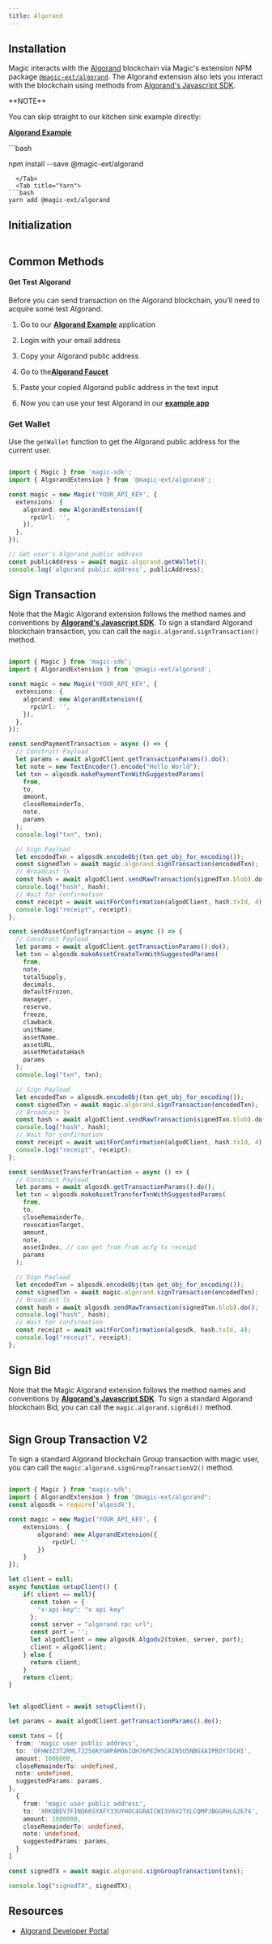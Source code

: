 ---
title: Algorand
---


## Installation

Magic interacts with the [Algorand](https://www.algorand.com/) blockchain via Magic's extension NPM package [`@magic-ext/algorand`](https://www.npmjs.com/package/@magic-ext/algorand). The Algorand extension also lets you interact with the blockchain using methods from [Algorand's Javascript SDK](https://github.com/algorand/js-algorand-sdk).

<Info>
**NOTE**

You can skip straight to our kitchen sink example directly:

 [**Algorand Example**](https://codesandbox.io/s/github/magiclabs/example-algorand)

</Info>

<Tabs>
  <Tab title="NPM">
```bash

npm install --save @magic-ext/algorand
```
  </Tab>
  <Tab title="Yarn">
```bash
yarn add @magic-ext/algorand
```
  </Tab>
</Tabs>

## Initialization


```typescript TypeScript icon="square-js"
```

## Common Methods

#### Get Test Algorand

Before you can send transaction on the Algorand blockchain, you'll need to acquire some test Algorand.

1.  Go to our [**Algorand Example**](https://codesandbox.io/s/github/magiclabs/example-algorand) application

2.  Login with your email address

3.  Copy your Algorand public address

4.  Go to the[**Algorand Faucet**](https://bank.testnet.algorand.network/)

5.  Paste your copied Algorand public address in the text input

6.  Now you can use your test Algorand in our [**example app**](https://codesandbox.io/s/github/magiclabs/example-algorand)


### Get Wallet

Use the `getWallet` function to get the Algorand public address for the current user.

```typescript TypeScript icon="square-js"

import { Magic } from 'magic-sdk';
import { AlgorandExtension } from '@magic-ext/algorand';

const magic = new Magic('YOUR_API_KEY', {
  extensions: {
    algorand: new AlgorandExtension({
      rpcUrl: '',
    }),
  },
});

// Get user's Algorand public address
const publicAddress = await magic.algorand.getWallet();
console.log('algorand public address', publicAddress);
```
## Sign Transaction

Note that the Magic Algorand extension follows the method names and conventions by [**Algorand's Javascript SDK**](https://www.npmjs.com/package/@magic-ext/algorand). To sign a standard Algorand blockchain transaction, you can call the `magic.algorand.signTransaction()` method.

```typescript TypeScript icon="square-js"

import { Magic } from 'magic-sdk';
import { AlgorandExtension } from '@magic-ext/algorand';

const magic = new Magic('YOUR_API_KEY', {
  extensions: {
    algorand: new AlgorandExtension({
      rpcUrl: '',
    }),
  },
});

const sendPaymentTransaction = async () => {
  // Construct Payload
  let params = await algodClient.getTransactionParams().do();
  let note = new TextEncoder().encode("Hello World");
  let txn = algosdk.makePaymentTxnWithSuggestedParams(
    from,
    to,
    amount,
    closeRemainderTo,
    note,
    params
  );
  console.log("txn", txn);

  // Sign Payload
  let encodedTxn = algosdk.encodeObj(txn.get_obj_for_encoding());
  const signedTxn = await magic.algorand.signTransaction(encodedTxn);
  // Broadcast Tx
  const hash = await algodClient.sendRawTransaction(signedTxn.blob).do();
  console.log("hash", hash);
  // Wait for confirmation
  const receipt = await waitForConfirmation(algodClient, hash.txId, 4);
  console.log("receipt", receipt);
};

const sendAssetConfigTransaction = async () => {
  // Construct Payload
  let params = await algodClient.getTransactionParams().do();
  let txn = algosdk.makeAssetCreateTxnWithSuggestedParams(
    from,
    note,
    totalSupply,
    decimals,
    defaultFrozen,
    manager,
    reserve,
    freeze,
    clawback,
    unitName,
    assetName,
    assetURL,
    assetMetadataHash
    params
  );
  console.log("txn", txn);

  // Sign Payload
  let encodedTxn = algosdk.encodeObj(txn.get_obj_for_encoding());
  const signedTxn = await magic.algorand.signTransaction(encodedTxn);
  // Broadcast Tx
  const hash = await algodClient.sendRawTransaction(signedTxn.blob).do();
  console.log("hash", hash);
  // Wait for confirmation
  const receipt = await waitForConfirmation(algodClient, hash.txId, 4);
  console.log("receipt", receipt);
};

const sendAssetTransferTransaction = async () => {
  // Construct Payload
  let params = await algosdk.getTransactionParams().do();
  let txn = algosdk.makeAssetTransferTxnWithSuggestedParams(
    from,
    to,
    closeRemainderTo,
    revocationTarget,
    amount,
    note,
    assetIndex, // can get from from acfg tx receipt
    params
  );

  // Sign Payload
  let encodedTxn = algosdk.encodeObj(txn.get_obj_for_encoding());
  const signedTxn = await magic.algorand.signTransaction(encodedTxn);
  // Broadcast Tx
  const hash = await algosdk.sendRawTransaction(signedTxn.blob).do();
  console.log("hash", hash);
  // Wait for confirmation
  const receipt = await waitForConfirmation(algosdk, hash.txId, 4);
  console.log("receipt", receipt);
};
```


## Sign Bid

Note that the Magic Algorand extension follows the method names and conventions by [**Algorand's Javascript SDK**](https://www.npmjs.com/package/@magic-ext/algorand). To sign a standard Algorand blockchain Bid, you can call the `magic.algorand.signBid()` method.

```typescript TypeScript icon="square-js"
```

## Sign Group Transaction V2

To sign a standard Algorand blockchain Group transaction with magic user, you can call the `magic.algorand.signGroupTransactionV2()` method.

```typescript TypeScript icon="square-js"

import { Magic } from "magic-sdk";
import { AlgorandExtension } from "@magic-ext/algorand";
const algosdk = require('algosdk');

const magic = new Magic('YOUR_API_KEY', {
    extensions: {
        algorand: new AlgorandExtension({
            rpcUrl: ''
        })
    }
});

let client = null;
async function setupClient() {
    if( client == null){
      const token = {
        "x-api-key": "x api key"
      };
      const server = "algorand rpc url";
      const port = '';
      let algodClient = new algosdk.Algodv2(token, server, port);
      client = algodClient;
    } else {
      return client;
    }
    return client;
}


let algodClient = await setupClient();

let params = await algodClient.getTransactionParams().do();

const txns = [{
  from: 'magic user public address',
  to: 'OFHW3Z3T2RML7J2S6KYGHPAMO6IQH76PE2HSCAIN5U5NBGXAIPBOY7DCHI',
  amount: 1000000,
  closeRemainderTo: undefined,
  note: undefined,
  suggestedParams: params,
},
  {
    from: 'magic user public address',
    to: 'XRKQBEV7FINQ66SYAFY33UYHOC4GRAICWI3V6V2TXLCQMPJBGGRHLG2E74',
    amount: 1000000,
    closeRemainderTo: undefined,
    note: undefined,
    suggestedParams: params,
  }
]

const signedTX = await magic.algorand.signGroupTransaction(txns);

console.log("signedTX", signedTX);

```

## Resources

* [Algorand Developer Portal](https://developer.algorand.org)
